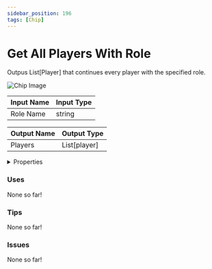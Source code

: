 ```yaml
---
sidebar_position: 196
tags: [Chip]
---
```


# Get All Players With Role

Outpus List[Player] that continues every player with the specified role.



![Chip Image](/svg/1c0a6bd4-bcac-40a9-8bae-fceff7ff7cff.svg)

| Input Name | Input Type |
|-----------|-----------|
| Role Name | string |

| Output Name | Output Type |
|-----------|-----------|
| Players | List[player] |


<details>
  <summary>Properties</summary>
  <div>
    <div>
    <table>
      <thead>
        <tr>
          <th>Is beta required?</th>
          <th>❌</th>
        </tr>
        <tr>
          <th>Is this chip a trolling risk?</th>
          <th>❌</th>
        </tr>
        <tr>
          <th>Chip UUPD</th>
          <th>._uuid</th>
        </tr>
      </thead>
    </table>
    </div>
  </div>
</details>

### Uses

None so far!

### Tips

None so far!

### Issues

None so far!